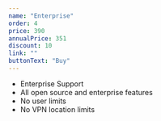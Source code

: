 ```yaml
---
name: "Enterprise"
order: 4
price: 390
annualPrice: 351
discount: 10
link: ""
buttonText: "Buy"
---
```

- Enterprise Support
- All open source and enterprise features
- No user limits
- No VPN location limits
